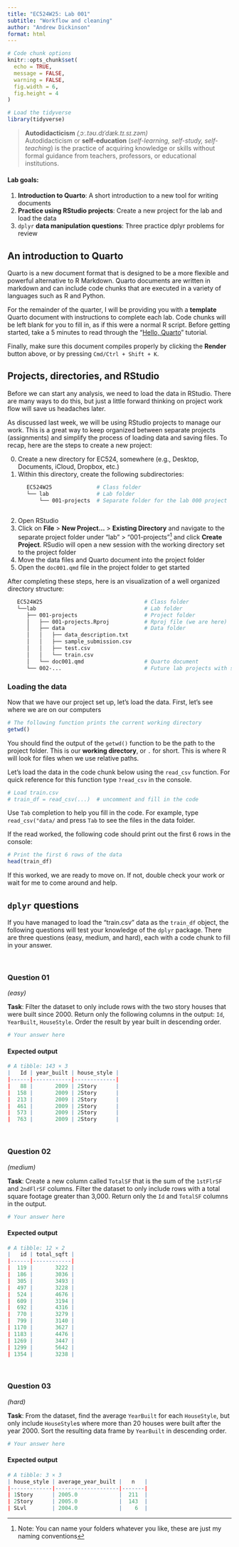 ```yaml
---
title: "EC524W25: Lab 001"
subtitle: "Workflow and cleaning"
author: "Andrew Dickinson"
format: html
---
```


```r
# Code chunk options
knitr::opts_chunk$set(
  echo = TRUE,
  message = FALSE,
  warning = FALSE,
  fig.width = 6,
  fig.height = 4
)

# Load the tidyverse
library(tidyverse)
```

> **Autodidacticism** *(ˌɔː.təʊ.dɪˈdæk.tɪ.sɪ.zəm)*  
Autodidacticism or **self-education** (*self-learning, self-study, self-teaching*) is the practice of acquiring knowledge or skills without formal guidance from teachers, professors, or educational institutions.  


#### Lab goals:

1. **Introduction to Quarto**: A short introduction to a new tool for writing documents
2. **Practice using RStudio projects**: Create a new project for the lab and load the data 
3. `dplyr` **data manipulation questions**: Three practice dplyr problems for review

:::{.panel-tabset}

## An introduction to Quarto

Quarto is a new document format that is designed to be a more flexible and powerful alternative to R Markdown. Quarto documents are written in markdown and can include code chunks that are executed in a variety of languages such as R and Python.

For the remainder of the quarter, I will be providing you with a **template** Quarto document with instructions to complete each lab. Code chunks will be left blank for you to fill in, as if this were a normal R script. Before getting started, take a 5 minutes to read through the "[Hello, Quarto](<https://quarto.org/docs/get-started/hello/rstudio.html>)" tutorial.

Finally, make sure this document compiles properly by clicking the **Render** button above, or by pressing `Cmd/Ctrl + Shift + K`.


## Projects, directories, and RStudio

Before we can start any analysis, we need to load the data in RStudio. There are many ways to do this, but just a little forward thinking on project work flow will save us headaches later. 

As discussed last week, we will be using RStudio projects to manage our work. This is a great way to keep organized between separate projects (assignments) and simplify the process of loading data and saving files. To recap, here are the steps to create a new project:

0. Create a new directory for EC524, somewhere (e.g., Desktop, Documents, iCloud, Dropbox, etc.)
1. Within this directory, create the following subdirectories:
  ```bash
        EC524W25              # Class folder
        └── lab               # Lab folder
            └── 001-projects  # Separate folder for the lab 000 project
        
  ```
2. Open RStudio
3. Click on **File** > **New Project...** > **Existing Directory** and navigate to the separate project folder under "lab" > "001-projects"^[Note: You can name your folders whatever you like, these are just my naming conventions] and click **Create Project**. RSudio will open a new session with the working directory set to the project folder
4. Move the data files and Quarto document into the project folder
5. Open the `doc001.qmd` file in the project folder to get started

After completing these steps, here is an visualization of a well organized directory structure:

```bash
   EC524W25                                # Class folder  
   └──lab                                  # Lab folder
      ├── 001-projects                     # Project folder
      │   ├── 001-projects.Rproj           # Rproj file (we are here)
      │   ├── data                         # Data folder
      │   │   ├── data_description.txt     
      │   │   ├── sample_submission.csv    
      │   │   ├── test.csv                 
      │   │   └── train.csv                
      │   └── doc001.qmd                   # Quarto document
      └── 002-...                          # Future lab projects with similar structure

```


### Loading the data

Now that we have our project set up, let's load the data. First, let's see where we are on our computers

```r
# The following function prints the current working directory
getwd()
```

You should find the output of the `getwd()` function to be the path to the project folder. This is our **working directory**, or `.` for short. This is where R will look for files when we use relative paths.

Let's load the data in the code chunk below using the `read_csv` function. For quick reference for this function type `?read_csv` in the console.

```r
# Load train.csv 
# train_df = read_csv(...)  # uncomment and fill in the code
```

::: {.callout-tip}
Use `Tab` completion to help you fill in the code. For example, type `read_csv("data/` and press `Tab` to see the files in the data folder.
:::

If the read worked, the following code should print out the first 6 rows in the console:

```r
# Print the first 6 rows of the data
head(train_df)
```

If this worked, we are ready to move on. If not, double check your work or wait for me to come around and help.


## `dplyr` questions

If you have managed to load the "train.csv" data as the `train_df` object, the following questions will test your knowledge of the `dplyr` package. There are three questions (easy, medium, and hard), each with a code chunk to fill in your answer.

<br>

### Question 01 
_(easy)_

**Task**: Filter the dataset to only include rows with the two story houses that were built since 2000. Return only the following columns in the output: `Id`, `YearBuilt`, `HouseStyle`. Order the result by year built in descending order.

```r
# Your answer here

```

#### Expected output

```r
# A tibble: 143 × 3
|   Id | year_built | house_style |
|------|------------|-------------|
|   88 |       2009 | 2Story      |
|  158 |       2009 | 2Story      |
|  213 |       2009 | 2Story      |
|  461 |       2009 | 2Story      |
|  573 |       2009 | 2Story      |
|  763 |       2009 | 2Story      |
```

<br>

### Question 02
_(medium)_

**Task**: Create a new column called `TotalSF` that is the sum of the `1stFlrSF` and `2ndFlrSF` columns. Filter the dataset to only include rows with a total square footage greater than 3,000. Return only the `Id` and `TotalSF` columns in the output.

```r
# Your answer here

```

#### Expected output

```r
# A tibble: 12 × 2
|   id | total_sqft |
|------|------------|
|  119 |       3222 |
|  186 |       3036 |
|  305 |       3493 |
|  497 |       3228 |
|  524 |       4676 |
|  609 |       3194 |
|  692 |       4316 |
|  770 |       3279 |
|  799 |       3140 |
| 1170 |       3627 |
| 1183 |       4476 |
| 1269 |       3447 |
| 1299 |       5642 |
| 1354 |       3238 |
```

<br>

### Question 03
_(hard)_

**Task**: From the dataset, find the average `YearBuilt` for each `HouseStyle`, but only include `HouseStyle`s where more than 20 houses were built after the year 2000. Sort the resulting data frame by `YearBuilt` in descending order.

```r
# Your answer here

```

#### Expected output

```r
# A tibble: 3 × 3
| house_style | average_year_built |   n   |
|-------------|--------------------|-------|
| 1Story      | 2005.0             |  211  |
| 2Story      | 2005.0             |  143  |
| SLvl        | 2004.0             |    6  |
```



:::